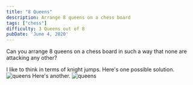 ```yaml
---
title: "8 Queens"
description: Arrange 8 queens on a chess board
tags: ["chess"]
difficulty: 3 Queens out of 8
pubDate: 'June 4, 2020'
---
```


Can you arrange 8 queens on a chess board in such a way that none are attacking any other?

<Hint>
I like to think in terms of knight jumps.
</Hint>

<Solution>
Here's one possible solution. <img src="/images/8queens.png" alt="queens"/>
</Solution>

<Solution>
Here's another. <img src="/images/8queens2.png" alt="queens"/>
</Solution>